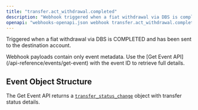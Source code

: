 ```yaml
---
title: "transfer.act_withdrawal.completed"
description: "Webhook triggered when a fiat withdrawal via DBS is completed and sent to destination"
openapi: "webhooks-openapi.json webhook transfer.act_withdrawal.completed"
---
```


Triggered when a fiat withdrawal via DBS is COMPLETED and has been sent to the destination account.

<Note>
Webhook payloads contain only event metadata. Use the [Get Event API](/api-reference/events/get-event) with the event ID to retrieve full details.
</Note>

## Event Object Structure

The Get Event API returns a [`transfer_status_change`](/api-reference/events/transfer-status-change-object) object with transfer status details.

